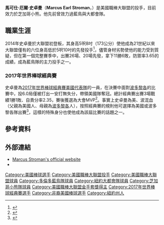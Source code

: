 {{Infobox baseball biography
|name        = 馬可仕·史卓曼<br>Marcus Stroman
|image       = Marcus Stroman (48724335668) (cropped).jpg
|image_size  =  
|caption     = 2019年的史卓曼
|team        = 芝加哥小熊
|number      = 0
|position    = [[先發投手|先發投手]]
|bats        = 右
|throws      = 右
|birth_date  = {{birth date and age|1991|5|1}}
|birth_place = {{USA}}[[紐約州|紐約州]]{{le|梅福德|Medford, New York}}
|debutleague = 美國職棒大聯盟
|debutdate   = 3月4日
|debutyear   = 2014年
|debutdate   = 5月4日
|debutteam   = 多倫多藍鳥
|statyear    = 2021年球季
|statleague  = 美國職棒大聯盟
|stat1label  = 勝敗投數
|stat1value  = 61–60
|stat2label  = [[防禦率|防禦率]]
|stat2value  = 3.63
|stat3label  = [[三振|三振]]
|stat3value  = 853
|teams=
* [[多倫多藍鳥|多倫多藍鳥]] ({{mlby|2014}}–{{mlby|2019}})
* [[紐約大都會|紐約大都會]] ({{mlby|2019}}–{{mlby|2021}})
* [[芝加哥小熊|芝加哥小熊]] ({{mlby|2022}}–)
| awards=
* [[美國職棒大聯盟全明星賽|全明星賽]]（[[2019年美國職棒大聯盟全明星賽|2019年]]）
* [[美國職棒大聯盟金手套獎|金手套獎]]（2017年）
* [[2017年世界棒球經典賽|經典賽MVP]]（2017年）
|medaltemplates=
{{MedalSport|男子[[棒球|棒球]]}}
{{Medal|Country|{{bb|USA}}}}
{{MedalCompetition|[[世界棒球經典賽|世界棒球經典賽]]}}
{{MedalGold|[[2017年世界棒球經典賽|2017 洛杉磯]]|團隊}}
}}

'''馬可仕·厄爾·史卓曼'''（'''Marcus Earl Stroman'''，{{bd|1991年|5月1日}}）是美國職棒大聯盟的投手，目前效力於芝加哥小熊。他先前曾效力過藍鳥與大都會隊。

==職業生涯==
2014年史卓曼於大聯盟初登板，其身高5呎8吋（173公分）使他成為21世紀以來大聯盟僅有的六位身高低於5呎10吋的先發投手<ref>{{cite web|url=http://grantland.com/features/2014-mlb-top-prospect-progress-industry-poll-marcus-stroman/|title=The Top Prospect Progress Poll|last=Lindbergh|first=Ben|work=grantland.com|date=August 21, 2014|accessdate=August 21, 2014|archive-date=2021-02-20|archive-url=https://web.archive.org/web/20210220002422/http://grantland.com/features/2014-mlb-top-prospect-progress-industry-poll-marcus-stroman/|dead-url=no}}</ref>，儘管身材劣勢使他的能力受到質疑，但在第一個完整賽季中，出賽26場、20場先發，拿下11勝6敗，防禦率3.65的成績，成為藍鳥隊的主力投手之一。
===2017年世界棒球經典賽===
史卓曼為[[2017年世界棒球經典賽|2017年世界棒球經典賽]][[2017年世界棒球經典賽美國代表隊|美國代表隊]]的一員，在決賽中面對[[2017年世界棒球經典賽波多黎各代表隊|波多黎各]]的比賽中，投6.0局僅被打出一安打無失分，帶領美國隊奪冠。總計經典賽出賽3場戰績1勝1敗、自責分率2.35，賽後獲選為大會MVP<ref>{{Cite web |url=https://tsna.com/article/8988 |title=Stroman甜蜜復仇獲經典賽MVP |access-date=2022-01-26 |archive-date=2022-01-26 |archive-url=https://web.archive.org/web/20220126022757/https://tsna.com/article/8988 |dead-url=no }}</ref>。事實上史卓曼為美、波混血（父親為美國人、母親為[[波多黎各|波多黎各]]人），按照經典賽的規則他可選擇為美國或波多黎各隊出賽<ref>{{Cite web |url=http://news.ftv.com.tw/NewsContent.aspx?ntype=class&sno=2017323A05M1 |title=父是美國母是波國 史卓曼奪冠心情複雜 |access-date=2017-03-25 |archive-date=2017-03-26 |archive-url=https://web.archive.org/web/20170326051437/http://news.ftv.com.tw/NewsContent.aspx?ntype=class&sno=2017323A05M1 |dead-url=no }}</ref>，這樣的特殊身分也使他成為該屆比賽的話題之一。

==參考資料==
{{reflist}}
==外部連結==
{{commons category}}
{{baseballstats|mlb=573186|espn=32815|br=s/stromma01|fangraphs=13431|cube=Marcus-Stroman|brm=stroma001mar}}
*[http://www.stroshow.com/ Marcus Stroman's official website] {{Wayback|url=http://www.stroshow.com/ |date=20210303083904 }}
*{{Twitter}}

{{2017年世界棒球經典賽美國隊選手列表}}
{{芝加哥小熊隊當前登錄名單}}

{{DEFAULTSORT:Stroman, Marcus}}
[[Category:美國棒球選手|Category:美國棒球選手]]
[[Category:美國職棒大聯盟投手|Category:美國職棒大聯盟投手]]
[[Category:美國職棒大聯盟球員|Category:美國職棒大聯盟球員]]
[[Category:多倫多藍鳥隊球員|Category:多倫多藍鳥隊球員]]
[[Category:紐約大都會隊球員|Category:紐約大都會隊球員]]
[[Category:芝加哥小熊隊球員|Category:芝加哥小熊隊球員]]
[[Category:美國職棒大聯盟金手套獎得主|Category:美國職棒大聯盟金手套獎得主]]
[[Category:2017年世界棒球經典賽選手|Category:2017年世界棒球經典賽選手]]
[[Category:非裔美國棒球選手|Category:非裔美國棒球選手]]
[[Category:紐約州人|Category:紐約州人]]